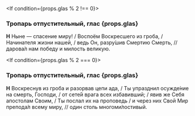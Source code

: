 
<If condition={props.glas % 2 !== 0}>
  ### Тропарь отпустительный, глас {props.glas}

  **Н** Ныне — спасение миру! / Воспоём Воскресшего из гроба, / Начинателя жизни нашей, / ведь Он, разру́шив Смертию Смерть, // дарова́л нам победу и милость великую.
</If>

<If condition={props.glas % 2 === 0}>
  ### Тропарь отпустительный, глас {props.glas}

  **Н** Воcкpеcнув из гpоба и разорвав цепи ада, / Ты упразднил осужде́ние на смерть, Господи, / от сете́й врага всех избавивший; / явив же Себя апостолам Своим, / Ты послал их на проповедь / и через них Свой Мир препода́л всему миру, // один столь многоми́лостивый.
</If>
